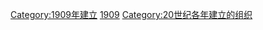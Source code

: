 {{Commons category|Organizations established in 1909}}
{{Cat topic in year|topic=建立的組織|year=1909}}

[[Category:1909年建立|Category:1909年建立]]
[[Category:1900年代建立的組織|1909]]
[[Category:20世纪各年建立的组织|Category:20世纪各年建立的组织]]